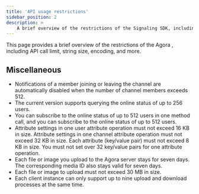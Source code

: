```yaml
---
title: 'API usage restrictions'
sidebar_position: 2
description: >
    A brief overview of the restrictions of the Signaling SDK, including API call limit, string size, encoding, and more.
---
```




This page provides a brief overview of the restrictions of the Agora <Vg k="MESS_SDK" />, including API call limit, string size, encoding, and more.

<Limitations PRODUCT="Signaling" CLIENT="app" PATH="signaling" />

## Miscellaneous

- Notifications of a member joining or leaving the channel are automatically disabled when the number of channel members exceeds 512.
- The current version supports querying the online status of up to 256 users.
- You can subscribe to the online status of up to 512 users in one method call, and you can subscribe to the online status of up to 512 users.
- Attribute settings in one user attribute operation must not exceed 16 KB in size. Attribute settings in one channel attribute operation must not exceed 32 KB in size. Each attribute (key/value pair) must not exceed 8 KB in size. You must not set over 32 key/value pairs for one attribute operation.
- Each file or image you upload to the Agora server stays for seven days. The corresponding media ID also stays valid for seven days.
- Each file or image to upload must not exceed 30 MB in size.
- Each client instance can only support up to nine upload and download processes at the same time.
